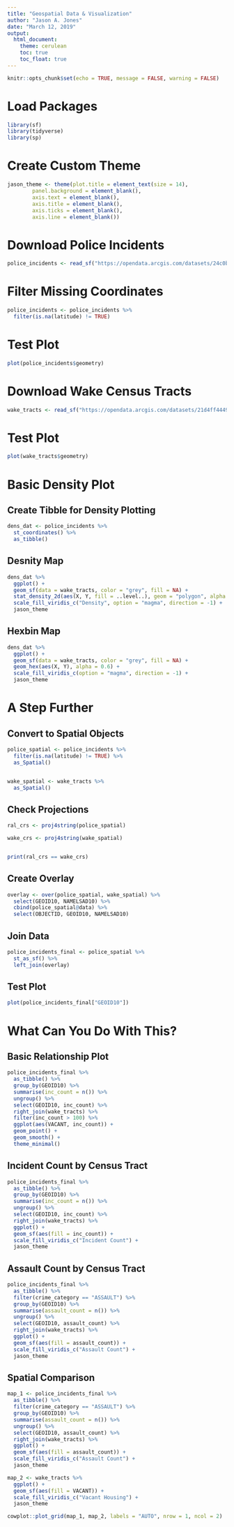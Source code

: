 ```yaml
---
title: "Geospatial Data & Visualization"
author: "Jason A. Jones"
date: "March 12, 2019"
output:
  html_document:
    theme: cerulean
    toc: true
    toc_float: true
---
```


```r
knitr::opts_chunk$set(echo = TRUE, message = FALSE, warning = FALSE)
```


# Load Packages
```r
library(sf)
library(tidyverse)
library(sp)
```


# Create Custom Theme
```r
jason_theme <- theme(plot.title = element_text(size = 14),
        panel.background = element_blank(),
        axis.text = element_blank(),
        axis.title = element_blank(),
        axis.ticks = element_blank(),
        axis.line = element_blank())
```


# Download Police Incidents
```r
police_incidents <- read_sf("https://opendata.arcgis.com/datasets/24c0b37fa9bb4e16ba8bcaa7e806c615_0.geojson")
```


# Filter Missing Coordinates
```r
police_incidents <- police_incidents %>%
  filter(is.na(latitude) != TRUE)
```


# Test Plot
```r
plot(police_incidents$geometry)
```


# Download Wake Census Tracts
```r
wake_tracts <- read_sf("https://opendata.arcgis.com/datasets/21d4ff44498a4007beefdcbde6fcd2a9_0.geojson")
```


# Test Plot
```r
plot(wake_tracts$geometry)
```


# Basic Density Plot

## Create Tibble for Density Plotting
```r
dens_dat <- police_incidents %>%
  st_coordinates() %>%
  as_tibble()
```


## Desnity Map
```r
dens_dat %>%
  ggplot() +
  geom_sf(data = wake_tracts, color = "grey", fill = NA) +
  stat_density_2d(aes(X, Y, fill = ..level..), geom = "polygon", alpha = 0.6) +
  scale_fill_viridis_c("Density", option = "magma", direction = -1) +
  jason_theme
```


## Hexbin Map
```r
dens_dat %>%
  ggplot() +
  geom_sf(data = wake_tracts, color = "grey", fill = NA) +
  geom_hex(aes(X, Y), alpha = 0.6) +
  scale_fill_viridis_c(option = "magma", direction = -1) +
  jason_theme
```


# A Step Further

## Convert to Spatial Objects
```r
police_spatial <- police_incidents %>%
  filter(is.na(latitude) != TRUE) %>%
  as_Spatial()


wake_spatial <- wake_tracts %>%
  as_Spatial()
```


## Check Projections
```r
ral_crs <- proj4string(police_spatial)

wake_crs <- proj4string(wake_spatial)


print(ral_crs == wake_crs)
```


## Create Overlay
```r
overlay <- over(police_spatial, wake_spatial) %>%
  select(GEOID10, NAMELSAD10) %>%
  cbind(police_spatial@data) %>%
  select(OBJECTID, GEOID10, NAMELSAD10)
```


## Join Data
```r
police_incidents_final <- police_spatial %>%
  st_as_sf() %>%
  left_join(overlay)
```


## Test Plot
```r
plot(police_incidents_final["GEOID10"])
```


# What Can You Do With This?

## Basic Relationship Plot
```r
police_incidents_final %>%
  as_tibble() %>%
  group_by(GEOID10) %>%
  summarise(inc_count = n()) %>%
  ungroup() %>%
  select(GEOID10, inc_count) %>%
  right_join(wake_tracts) %>%
  filter(inc_count > 100) %>%
  ggplot(aes(VACANT, inc_count)) +
  geom_point() +
  geom_smooth() +
  theme_minimal()
```



## Incident Count by Census Tract
```r
police_incidents_final %>%
  as_tibble() %>%
  group_by(GEOID10) %>%
  summarise(inc_count = n()) %>%
  ungroup() %>%
  select(GEOID10, inc_count) %>%
  right_join(wake_tracts) %>%
  ggplot() +
  geom_sf(aes(fill = inc_count)) +
  scale_fill_viridis_c("Incident Count") +
  jason_theme
```


## Assault Count by Census Tract
```r
police_incidents_final %>%
  as_tibble() %>%
  filter(crime_category == "ASSAULT") %>%
  group_by(GEOID10) %>%
  summarise(assault_count = n()) %>%
  ungroup() %>%
  select(GEOID10, assault_count) %>%
  right_join(wake_tracts) %>%
  ggplot() +
  geom_sf(aes(fill = assault_count)) +
  scale_fill_viridis_c("Assault Count") +
  jason_theme
```


## Spatial Comparison
```r
map_1 <- police_incidents_final %>%
  as_tibble() %>%
  filter(crime_category == "ASSAULT") %>%
  group_by(GEOID10) %>%
  summarise(assault_count = n()) %>%
  ungroup() %>%
  select(GEOID10, assault_count) %>%
  right_join(wake_tracts) %>%
  ggplot() +
  geom_sf(aes(fill = assault_count)) +
  scale_fill_viridis_c("Assault Count") +
  jason_theme

map_2 <- wake_tracts %>%
  ggplot() +
  geom_sf(aes(fill = VACANT)) +
  scale_fill_viridis_c("Vacant Housing") +
  jason_theme

cowplot::plot_grid(map_1, map_2, labels = "AUTO", nrow = 1, ncol = 2)
```






































